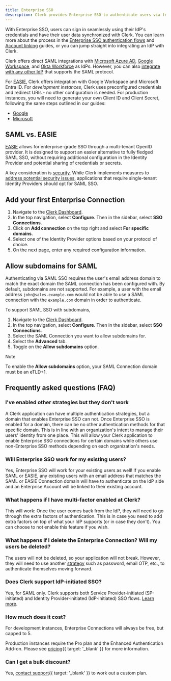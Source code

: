 ```yaml
---
title: Enterprise SSO
description: Clerk provides Enterprise SSO to authenticate users via federated Identity Providers such such as Azure AD, Okta, Google Workspace and more.
---
```


With Enterprise SSO, users can sign in seamlessly using their IdP's credentials and have their user data synchronized with Clerk. You can learn more about the process in the [Enterprise SSO authentication flows](/docs/authentication/enterprise-connections/authentication-flows) and [Account linking](/docs/authentication/enterprise-connections/account-linking) guides, or you can jump straight into integrating an IdP with Clerk.

Clerk offers direct SAML integrations with [Microsoft Azure AD](/docs/authentication/saml/azure), [Google Workspace](/docs/authentication/enterprise-connections/saml/google), and [Okta Workforce](/docs/authentication/enterprise-connections/saml/okta) as IdPs. However, you can also [integrate with any other IdP](/docs/authentication/saml/custom-provider) that supports the SAML protocol.

For [EASIE](https://easie.dev), Clerk offers integration with Google Workspace and Microsoft Entra ID. For _development instances_, Clerk uses preconfigured credentials and redirect URIs - no other configuration is needed. For production instances, you will need to generate your own Client ID and Client Secret, following the same steps outlined in our guides:

- [Google](docs/authentication/social-connections/google)
- [Microsoft](docs/authentication/social-connections/azure)

## SAML vs. EASIE

[EASIE](https://easie.dev) allows for enterprise-grade SSO through a multi-tenant OpenID provider. It is designed to support an easier alternative to fully fledged SAML SSO, without requiring additional configuration in the Identity Provider and potential sharing of credentials or secrets.

A key consideration is [security](https://easie.dev#security). While Clerk implements measures to [address potential security issues](https://easie.dev/#mitigating-tenant-crossover-vulnerabilities), applications that require single-tenant Identity Providers should opt for SAML SSO.

## Add your first Enterprise Connection

1. Navigate to the [Clerk Dashboard](https://dashboard.clerk.com/last-active?path=user-authentication/sso-connections).
1. In the top navigation, select **Configure**. Then in the sidebar, select **SSO Connections**.
1. Click on **Add connection** on the top right and select **For specific domains**.
1. Select one of the Identity Provider options based on your protocol of choice.
1. On the next page, enter any required configuration information.

## Allow subdomains for SAML

Authenticating via SAML SSO requires the user's email address domain to match the exact domain the SAML connection has been configured with. By default, subdomains are not supported. For example, a user with the email address `john@sales.example.com` would not be able to use a SAML connection with the `example.com` domain in order to authenticate.

To support SAML SSO with subdomains,

1. Navigate to the [Clerk Dashboard](https://dashboard.clerk.com/last-active?path=user-authentication/sso-connections).
1. In the top navigation, select **Configure**. Then in the sidebar, select **SSO Connections**.
1. Select the SAML Connection you want to allow subdomains for.
1. Select the **Advanced** tab.
1. Toggle on the **Allow subdomains** option.

> [!NOTE]
> To enable the **Allow subdomains** option, your SAML Connection domain must be an eTLD+1.

## Frequently asked questions (FAQ)

### I've enabled other strategies but they don't work

A Clerk application can have multiple authentication strategies, but a domain that enables Enterprise SSO can not. Once Enterprise SSO is enabled for a domain, there can be no other authentication methods for that specific domain. This is in line with an organization's intent to manage their users' identity from one place. This will allow your Clerk application to enable Enterprise SSO connections for certain domains while others use non-Enterprise SSO methods depending on each organization's needs.

### Will Enterprise SSO work for my existing users?

Yes, Enterprise SSO will work for your existing users as well! If you enable SAML or EASIE, any existing users with an email address that matches the SAML or EASIE Connection domain will have to authenticate on the IdP side and an Enterprise Account will be linked to their existing account.

### What happens if I have multi-factor enabled at Clerk?

This will work: Once the user comes back from the IdP, they will need to go through the extra factors of authentication. This is in case you need to add extra factors on top of what your IdP supports (or in case they don't). You can choose to not enable this feature if you wish.

### What happens if I delete the Enterprise Connection? Will my users be deleted?

The users will not be deleted, so your application will not break. However, they will need to use another [strategy](/docs/authentication/configuration/sign-up-sign-in-options#authentication-strategies) such as password, email OTP, etc., to authenticate themselves moving forward.

### Does Clerk support IdP-initiated SSO?

Yes, for SAML only. Clerk supports both Service Provider-initiated (SP-initiated) and Identity Provider-initiated (IdP-initiated) SSO flows. [Learn more](/docs/authentication/saml/authentication-flows).

### How much does it cost?

For development instances, Enterprise Connections will always be free, but capped to 5.

Production instances require the Pro plan and the Enhanced Authentication Add-on. Please see [pricing](/pricing){{ target: '_blank' }} for more information.

### Can I get a bulk discount?

Yes, [contact support](/contact/support){{ target: '_blank' }} to work out a custom plan.
